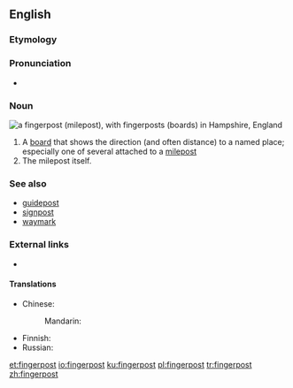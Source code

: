 ==English==

===Etymology===
{{compound|finger|post|lang=en}}

===Pronunciation===
* {{a|UK}} {{IPA|/ˈfɪŋ.ɡə(ɹ)ˌpəʊst/|lang=en}}

===Noun===
[[File:Fingerpost at Chawton.jpg|thumb|right|a '''fingerpost''' (milepost), with '''fingerposts''' (boards) in Hampshire, England]]
{{en-noun}}

# A [[board]] that shows the direction (and often distance) to a named place; especially one of several attached to a [[milepost]]
# The milepost itself.

===See also===
* [[guidepost]]
* [[signpost]]
* [[waymark]]

===External links===
* {{pedialite}}

====Translations====
{{trans-top|board that shows the direction to a named place}}
* Chinese: 
*: Mandarin: {{t-needed|cmn}}
{{trans-mid}}
* Finnish: {{t-needed|fi}}
* Russian: {{t-needed|ru}}
{{trans-bottom}}

{{trans-see|the milepost itself|milepost}}

[[et:fingerpost]]
[[io:fingerpost]]
[[ku:fingerpost]]
[[pl:fingerpost]]
[[tr:fingerpost]]
[[zh:fingerpost]]